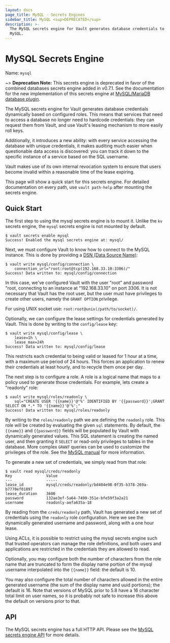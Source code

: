 ```yaml
---
layout: docs
page_title: MySQL - Secrets Engines
sidebar_title: MySQL <sup>DEPRECATED</sup>
description: >-
  The MySQL secrets engine for Vault generates database credentials to access
  MySQL.
---
```


# MySQL Secrets Engine

Name: `mysql`

~> **Deprecation Note:** This secrets engine is deprecated in favor of the
combined databases secrets engine added in v0.7.1. See the documentation for
the new implementation of this secrets engine at
[MySQL/MariaDB database plugin](/vault/docs/secrets/databases/mysql-maria).

The MySQL secrets engine for Vault generates database credentials
dynamically based on configured roles. This means that services that need
to access a database no longer need to hardcode credentials: they can request
them from Vault, and use Vault's leasing mechanism to more easily roll keys.

Additionally, it introduces a new ability: with every service accessing
the database with unique credentials, it makes auditing much easier when
questionable data access is discovered: you can track it down to the specific
instance of a service based on the SQL username.

Vault makes use of its own internal revocation system to ensure that users
become invalid within a reasonable time of the lease expiring.

This page will show a quick start for this secrets engine. For detailed documentation
on every path, use `vault path-help` after mounting the secrets engine.

## Quick Start

The first step to using the mysql secrets engine is to mount it. Unlike the `kv`
secrets engine, the `mysql` secrets engine is not mounted by default.

```
$ vault secrets enable mysql
Success! Enabled the mysql secrets engine at: mysql/
```

Next, we must configure Vault to know how to connect to the MySQL
instance. This is done by providing a [DSN (Data Source Name)](https://github.com/go-sql-driver/mysql#dsn-data-source-name):

```
$ vault write mysql/config/connection \
    connection_url="root:root@tcp(192.168.33.10:3306)/"
Success! Data written to: mysql/config/connection
```

In this case, we've configured Vault with the user "root" and password "root,
connecting to an instance at "192.168.33.10" on port 3306. It is not necessary
that Vault has the root user, but the user must have privileges to create
other users, namely the `GRANT OPTION` privilege.

For using UNIX socket use: `root:root@unix(/path/to/socket)/`.

Optionally, we can configure the lease settings for credentials generated
by Vault. This is done by writing to the `config/lease` key:

```
$ vault write mysql/config/lease \
    lease=1h \
    lease_max=24h
Success! Data written to: mysql/config/lease
```

This restricts each credential to being valid or leased for 1 hour
at a time, with a maximum use period of 24 hours. This forces an
application to renew their credentials at least hourly, and to recycle
them once per day.

The next step is to configure a role. A role is a logical name that maps
to a policy used to generate those credentials. For example, lets create
a "readonly" role:

```
$ vault write mysql/roles/readonly \
    sql="CREATE USER '{{name}}'@'%' IDENTIFIED BY '{{password}}';GRANT SELECT ON *.* TO '{{name}}'@'%';"
Success! Data written to: mysql/roles/readonly
```

By writing to the `roles/readonly` path we are defining the `readonly` role.
This role will be created by evaluating the given `sql` statements. By
default, the `{{name}}` and `{{password}}` fields will be populated by
Vault with dynamically generated values. This SQL statement is creating
the named user, and then granting it `SELECT` or read-only privileges
to tables in the database. More complex `GRANT` queries can be used to
customize the privileges of the role. See the [MySQL manual](https://dev.mysql.com/doc/refman/5.7/en/grant.html)
for more information.

To generate a new set of credentials, we simply read from that role:

```
$ vault read mysql/creds/readonly
Key               Value
---               -----
lease_id          mysql/creds/readonly/bd404e98-0f35-b378-269a-b7770ef01897
lease_duration    3600
password          132ae3ef-5a64-7499-351e-bfe59f3a2a21
username          readonly-aefa635a-18
```

By reading from the `creds/readonly` path, Vault has generated a new
set of credentials using the `readonly` role configuration. Here we
see the dynamically generated username and password, along with a one
hour lease.

Using ACLs, it is possible to restrict using the mysql secrets engine such
that trusted operators can manage the role definitions, and both
users and applications are restricted in the credentials they are
allowed to read.

Optionally, you may configure both the number of characters from the role name
that are truncated to form the display name portion of the mysql username
interpolated into the `{{name}}` field: the default is 10.

You may also configure the total number of characters allowed in the entire
generated username (the sum of the display name and uuid portions); the
default is 16. Note that versions of MySQL prior to 5.8 have a 16 character
total limit on user names, so it is probably not safe to increase this above
the default on versions prior to that.

## API

The MySQL secrets engine has a full HTTP API. Please see the
[MySQL secrets engine API](/vault/api-docs/secret/mysql) for more
details.
